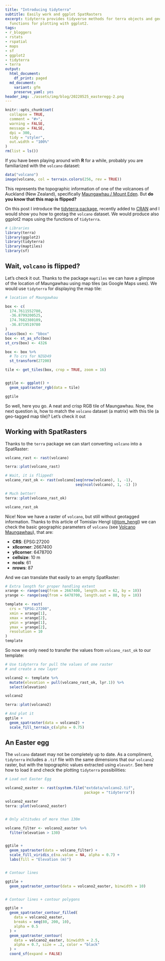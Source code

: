 ```yaml
---
title: "Introducing tidyterra"
subtitle: Easily work and ggplot SpatRasters
excerpt: tidyterra provides tidyverse methods for terra objects and geom
  functions for plotting with ggplot2.
tags:
- r_bloggers
- rstats
- rspatial
- maps
- sf
- ggplot2
- tidyterra
- terra
output:
  html_document:
    df_print: paged
  md_document:
    variant: gfm
    preserve_yaml: yes
header_img: ./assets/img/blog/20220525_easteregg-2.png
---
```


```r
knitr::opts_chunk$set(
  collapse = TRUE,
  comment = "#>",
  warning = FALSE,
  message = FALSE,
  dpi = 300,
  tidy = "styler",
  out.width = "100%"
)
rm(list = ls())
```

If you have been playing around with **R** for a while, probably you are
familiarized with the `volcano` dataset:

```r

data("volcano")
image(volcano, col = terrain.colors(256, rev = TRUE))
```

This represents the topographic information of one of the volcanoes of Auckland
(New Zealand), specifically [Maungawhau / Mount
Eden](https://en.wikipedia.org/wiki/Maungawhau_/_Mount_Eden). But **do you know
that this map is flipped?**

On this post I introduce the [tidyterra
package](https://github.com/dieghernan/tidyterra), recently added to
[CRAN](https://CRAN.R-project.org/package=tidyterra) and I would show you how to
geotag the `volcano` dataset. We would produce also ggplot2 maps using the
functions of `tidyterra`.

```r
# Libraries
library(terra)
library(ggplot2)
library(tidyterra)
library(maptiles)
library(sf)
```

## Wait, `volcano` is flipped?

Let's check it out. Thanks to the package `maptiles` we can have a glimpse of
the location of Maungawhau using map tiles (as Google Maps uses). We would use
`tidyterra` for displaying the map tile:

```r

# location of Maungawhau

box <- c(
  174.7611552780,
  -36.8799200525,
  174.7682380109,
  -36.8719519780
)
class(box) <- "bbox"
box <- st_as_sfc(box)
st_crs(box) <- 4326

box <- box %>%
  # To crs for NZGD49
  st_transform(27200)

tile <- get_tiles(box, crop = TRUE, zoom = 16)


ggtile <- ggplot() +
  geom_spatraster_rgb(data = tile)

ggtile
```

So well, here you go. A neat and crisp RGB tile of Maungawhau. Now, the next
question is, how to match the `volcano` dataset (a matrix) with this tile (a
geo-tagged map tile)? Let's check it out

## Working with SpatRasters

Thanks to the `terra` package we can start converting `volcano` into a
SpatRaster:

```r

volcano_rast <- rast(volcano)

terra::plot(volcano_rast)

# Wait, it is flipped!
volcano_rast_ok <- rast(volcano[seq(nrow(volcano), 1, -1), 
                                seq(ncol(volcano), 1, -1) ])

# Much better!
terra::plot(volcano_rast_ok)

volcano_rast_ok
```

Nice! Now we have a raster of `volcano`, but still without geotagged
information. Thanks to this article of Tomislav Hengl
([\@tom_hengl](https://twitter.com/tom_hengl)) we can check the basic geographic
parameters of `volcano` (see [Volcano
Maungawhau](https://geomorphometry.org/volcano-maungawhau/)), that are:

-   **CRS**: EPSG:27200
-   **xllcorner**: 2667400
-   **yllcorner**: 6478700
-   **cellsize**: 10 m
-   **ncols**: 61
-   **nrows**: 87

And we can translate that easily to an empty SpatRaster:

```r

# Extra length for proper handling extent
xrange <- range(seq(from = 2667400, length.out = 62, by = 10))
yrange <- range(seq(from = 6478700, length.out = 88, by = 10))

template <- rast(
  crs = "EPSG:27200",
  xmin = xrange[1],
  xmax = xrange[2],
  ymin = yrange[1],
  ymax = yrange[2],
  resolution = 10
)
template
```

So now we only need to transfer the values from `volcano_rast_ok` to our
template:

```r

# Use tidyterra for pull the values of one raster
# and create a new layer

volcano2 <- template %>%
  mutate(elevation = pull(volcano_rast_ok, lyr.1)) %>%
  select(elevation)

volcano2

terra::plot(volcano2)

# And plot it
ggtile +
  geom_spatraster(data = volcano2) +
  scale_fill_terrain_c(alpha = 0.75)
```

## An Easter egg

The `volcano` dataset may not be completely up to date. As a compliment,
`tidyterra` includes a `.tif` file with the same dimensions that our `volcano2`
raster, but with the topographic values extracted using `elevatr`. See here how
to load it and check the plotting `tidyterra` possibilities:

```r

# Load out Easter Egg

volcano2_easter <- rast(system.file("extdata/volcano2.tif",
                                    package = "tidyterra"))

volcano2_easter
terra::plot(volcano2_easter)


# Only altitudes of more than 130m

volcano_filter <- volcano2_easter %>% 
  filter(elevation > 130)


ggtile +
  geom_spatraster(data = volcano_filter) +
  scale_fill_viridis_c(na.value = NA, alpha = 0.7) +
  labs(fill = "Elevation (m)")


# Contour lines

ggtile +
  geom_spatraster_contour(data = volcano2_easter, binwidth = 10)


# Contour lines + contour polygons

ggtile +
  geom_spatraster_contour_filled(
    data = volcano2_easter,
    breaks = seq(80, 200, 10),
    alpha = 0.5
  ) +
  geom_spatraster_contour(
    data = volcano2_easter, binwidth = 2.5,
    alpha = 0.7, size = .2, color = "black"
  ) +
  coord_sf(expand = FALSE)
```
